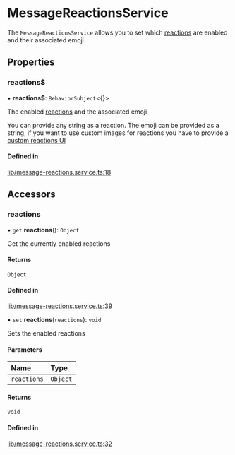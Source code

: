 # MessageReactionsService

The `MessageReactionsService` allows you to set which [reactions](https://getstream.io/chat/docs/javascript/send_reaction/?language=javascript) are enabled and their associated emoji.

## Properties

### reactions$

• **reactions$**: `BehaviorSubject`<{}\>

The enabled [reactions](https://getstream.io/chat/docs/javascript/send_reaction/?language=javascript) and the associated emoji

You can provide any string as a reaction. The emoji can be provided as a string, if you want to use custom images for reactions you have to provide a [custom reactions UI](../../services/CustomTemplatesService/#messagereactionstemplate)

#### Defined in

[lib/message-reactions.service.ts:18](https://github.com/GetStream/stream-chat-angular/blob/c71b39a/projects/stream-chat-angular/src/lib/message-reactions.service.ts#L18)

## Accessors

### reactions

• `get` **reactions**(): `Object`

Get the currently enabled reactions

#### Returns

`Object`

#### Defined in

[lib/message-reactions.service.ts:39](https://github.com/GetStream/stream-chat-angular/blob/c71b39a/projects/stream-chat-angular/src/lib/message-reactions.service.ts#L39)

• `set` **reactions**(`reactions`): `void`

Sets the enabled reactions

#### Parameters

| Name | Type |
| :------ | :------ |
| `reactions` | `Object` |

#### Returns

`void`

#### Defined in

[lib/message-reactions.service.ts:32](https://github.com/GetStream/stream-chat-angular/blob/c71b39a/projects/stream-chat-angular/src/lib/message-reactions.service.ts#L32)
